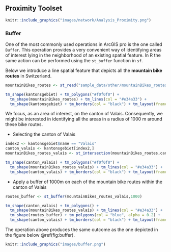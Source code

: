 
## Proximity Toolset



```r
knitr::include_graphics("images/network/Analysis_Proximity.png")
```




### Buffer

One of the most commonly used operations in ArcGIS pro is the one called `Buffer`. This operation provides a very convenient way of identifying areas of interest lying in the neighborhood of an existing spatial feature. In R the same action can be performed using the `st_buffer` function in `sf`. 

Below we introduce a line spatial feature that depicts all the __mountain bike routes__ in Switzerland.

<!--
/ todo: replcace this with arc2r/arc2r
/  assignees: KimboGilda
--> 

```r
mountainBikes_routes <- st_read("sample_data/other/mountainBikes_routes.shp")
```

```r
tm_shape(kantonsgebiet) + tm_polygons("#f0f0f0") + 
  tm_shape(mountainBikes_routes) + tm_lines(col = "#e34a33") + 
  tm_shape(kantonsgebiet) + tm_borders(col = "black") + tm_layout(frame = F)
```

We focus, as an area of interest, on the canton of Valais. Consequently, we might be interested in identifying all the areas in a radius of 1000 m around these bike routes.

- Selecting the canton of Valais

```r
index2 <- kantonsgebiet$name == "Valais"
canton_valais <- kantonsgebiet[index2,]
mountainBikes_routes_valais <- st_intersection(mountainBikes_routes,canton_valais)

tm_shape(canton_valais) + tm_polygons("#f0f0f0") + 
  tm_shape(mountainBikes_routes_valais) + tm_lines(col = "#e34a33") + 
  tm_shape(canton_valais) + tm_borders(col = "black") + tm_layout(frame = F)
```

- Apply a buffer of 1000m on each of the mountain bike routes within the canton of Valais

```r
routes_buffer <- st_buffer(mountainBikes_routes_valais,1000)

tm_shape(canton_valais) + tm_polygons() + 
  tm_shape(mountainBikes_routes_valais) + tm_lines(col = "#e34a33") +
  tm_shape(routes_buffer) + tm_polygons(col = "blue", alpha = 0.2) + 
  tm_shape(canton_valais) + tm_borders(col = "black") + tm_layout(frame = F)
```


The operation above produces the same outcome as the one depicted in the figure below \@ref(fig:buffer).

```r
knitr::include_graphics("images/buffer.png")
```
